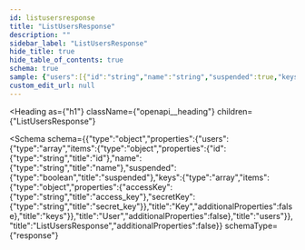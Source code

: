 ```yaml
---
id: listusersresponse
title: "ListUsersResponse"
description: ""
sidebar_label: "ListUsersResponse"
hide_title: true
hide_table_of_contents: true
schema: true
sample: {"users":[{"id":"string","name":"string","suspended":true,"keys":[{"accessKey":"string","secretKey":"string"}]}]}
custom_edit_url: null
---
```



<Heading
  as={"h1"}
  className={"openapi__heading"}
  children={"ListUsersResponse"}
>
</Heading>





<Schema
  schema={{"type":"object","properties":{"users":{"type":"array","items":{"type":"object","properties":{"id":{"type":"string","title":"id"},"name":{"type":"string","title":"name"},"suspended":{"type":"boolean","title":"suspended"},"keys":{"type":"array","items":{"type":"object","properties":{"accessKey":{"type":"string","title":"access_key"},"secretKey":{"type":"string","title":"secret_key"}},"title":"Key","additionalProperties":false},"title":"keys"}},"title":"User","additionalProperties":false},"title":"users"}},"title":"ListUsersResponse","additionalProperties":false}}
  schemaType={"response"}
>
  
</Schema>
            